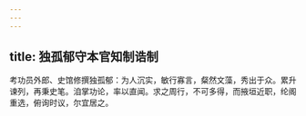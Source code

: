 ```yaml
---
---
---
```

title: 独孤郁守本官知制诰制
---



考功员外郎、史馆修撰独孤郁：为人沉实，敏行寡言，粲然文藻，秀出于众。累升谏列，再秉史笔。洎掌功论，率以直闻。求之周行，不可多得，而掖垣近职，纶阁重选，俯询时议，尔宜居之。